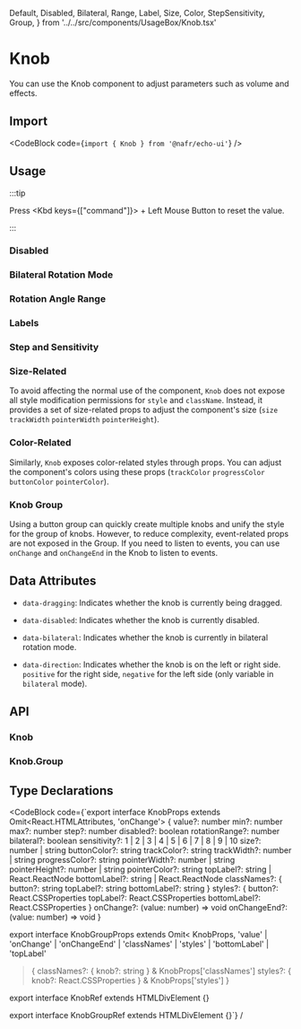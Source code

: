   Default,
  Disabled,
  Bilateral,
  Range,
  Label,
  Size,
  Color,
  StepSensitivity,
  Group,
} from '../../src/components/UsageBox/Knob.tsx'

# Knob

You can use the Knob component to adjust parameters such as volume and effects.

## Import

<CodeBlock code={`import { Knob } from '@nafr/echo-ui'`} />

## Usage

:::tip

Press <Kbd keys={["command"]}> + Left Mouse Button</Kbd> to reset the value.

:::

<Default />

### Disabled

<Disabled />

### Bilateral Rotation Mode

<Bilateral />

### Rotation Angle Range

<Range />

### Labels

<Label />

### Step and Sensitivity

<StepSensitivity />

### Size-Related

<Size />

To avoid affecting the normal use of the component, `Knob` does not expose all style modification permissions for `style` and `className`. Instead, it provides a set of size-related props to adjust the component's size (`size` `trackWidth` `pointerWidth` `pointerHeight`).

### Color-Related

<Color />

Similarly, `Knob` exposes color-related styles through props. You can adjust the component's colors using these props (`trackColor` `progressColor` `buttonColor` `pointerColor`).

### Knob Group

<Group />

Using a button group can quickly create multiple knobs and unify the style for the group of knobs. However, to reduce complexity, event-related props are not exposed in the Group. If you need to listen to events, you can use `onChange` and `onChangeEnd` in the Knob to listen to events.

## Data Attributes

- `data-dragging`: Indicates whether the knob is currently being dragged.

- `data-disabled`: Indicates whether the knob is currently disabled.

- `data-bilateral`: Indicates whether the knob is currently in bilateral rotation mode.

- `data-direction`: Indicates whether the knob is on the left or right side. `positive` for the right side, `negative` for the left side (only variable in `bilateral` mode).

## API

### Knob

<KnobAPITable />

### Knob.Group

<KnobGroupAPITable />

## Type Declarations

<CodeBlock code={`export interface KnobProps extends Omit<React.HTMLAttributes<HTMLDivElement>, 'onChange'> {
  value?: number
  min?: number
  max?: number
  step?: number
  disabled?: boolean
  rotationRange?: number
  bilateral?: boolean
  sensitivity?: 1 | 2 | 3 | 4 | 5 | 6 | 7 | 8 | 9 | 10
  size?: number | string
  buttonColor?: string
  trackColor?: string
  trackWidth?: number | string
  progressColor?: string
  pointerWidth?: number | string
  pointerHeight?: number | string
  pointerColor?: string
  topLabel?: string | React.ReactNode
  bottomLabel?: string | React.ReactNode
  classNames?: {
    button?: string
    topLabel?: string
    bottomLabel?: string
  }
  styles?: {
    button?: React.CSSProperties
    topLabel?: React.CSSProperties
    bottomLabel?: React.CSSProperties
  }
  onChange?: (value: number) => void
  onChangeEnd?: (value: number) => void
}

export interface KnobGroupProps
  extends Omit<
    KnobProps,
    'value' | 'onChange' | 'onChangeEnd' | 'classNames' | 'styles' | 'bottomLabel' | 'topLabel'
  > {
  classNames?: { knob?: string } & KnobProps['classNames']
  styles?: { knob?: React.CSSProperties } & KnobProps['styles']
}

export interface KnobRef extends HTMLDivElement {}

export interface KnobGroupRef extends HTMLDivElement {}`} /

>

